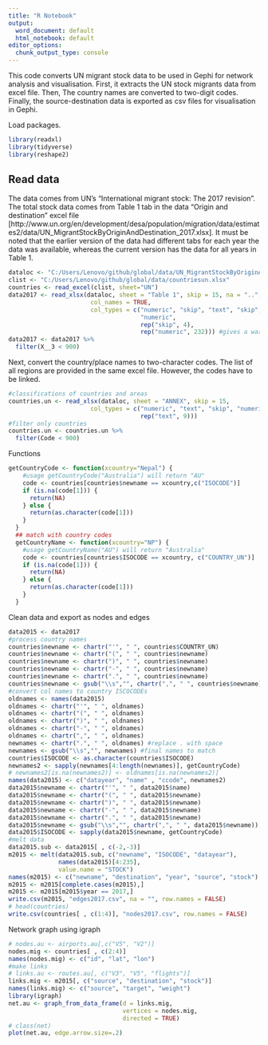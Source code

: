 ```yaml
---
title: "R Notebook"
output:
  word_document: default
  html_notebook: default
editor_options: 
  chunk_output_type: console
---
```


This code converts UN migrant stock data to be used in Gephi for network analysis and visualisation. First, it extracts the UN stock migrants data from excel file. Then, The country names are converted to two-digit codes. Finally, the source-destination data is exported as csv files for visualisation in Gephi.

Load packages.

```r
library(readxl)
library(tidyverse)
library(reshape2)
```
## Read data

The data comes from UN's "International migrant stock: The 2017 revision". The total stock data comes from Table 1 tab in the data "Origin and destination" excel file [http://www.un.org/en/development/desa/population/migration/data/estimates2/data/UN_MigrantStockByOriginAndDestination_2017.xlsx]. It must be noted that the earlier version of the data had different tabs for each year the data was available, whereas the current version has the data for all years in Table 1. 

```r
dataloc <- "C:/Users/Lenovo/github/global/data/UN_MigrantStockByOriginAndDestination_2017.xlsx"
clist <- "C:/Users/Lenovo/github/global/data/countriesun.xlsx"
countries <- read_excel(clist, sheet="UN")
data2017 <- read_xlsx(dataloc, sheet = "Table 1", skip = 15, na = "..",
                       col_names = TRUE,
                       col_types = c("numeric", "skip", "text", "skip",
                                     "numeric",
                                     rep("skip", 4),
                                     rep("numeric", 232))) #gives a warning
data2017 <- data2017 %>%
  filter(X__3 < 900)
```

Next, convert the country/place names to two-character codes. The list of all regions are provided in the same excel file. However, the codes have to be linked.

```r
#classifications of countries and areas
countries.un <- read_xlsx(dataloc, sheet = "ANNEX", skip = 15,
                       col_types = c("numeric", "text", "skip", "numeric",
                                     rep("text", 9)))
#filter only countries
countries.un <- countries.un %>%
  filter(Code < 900)
```

Functions

```r
getCountryCode <- function(xcountry="Nepal") {
    #usage getCountryCode("Australia") will return "AU"
    code <- countries[countries$newname == xcountry,c("ISOCODE")]
    if (is.na(code[1])) {
      return(NA)
    } else {
      return(as.character(code[1]))
    }
  }
  ## match with country codes
  getCountryName <- function(xcountry="NP") {
    #usage getCountryName("AU") will return "Australia"
    code <- countries[countries$ISOCODE == xcountry, c("COUNTRY_UN")]
    if (is.na(code[1])) {
      return(NA)
    } else {
      return(as.character(code[1]))
    }
  }
```

Clean data and export as nodes and edges

```r
data2015 <- data2017
#process country names
countries$newname <- chartr("'", " ", countries$COUNTRY_UN)
countries$newname <- chartr("(", " ", countries$newname)
countries$newname <- chartr(")", " ", countries$newname)
countries$newname <- chartr("-", " ", countries$newname)
countries$newname <- chartr(".", " ", countries$newname)
countries$newname <- gsub("\\s","", chartr(",", " ", countries$newname))
#convert col names to country ISCOCODEs
oldnames <- names(data2015)
oldnames <- chartr("'", " ", oldnames)
oldnames <- chartr("(", " ", oldnames)
oldnames <- chartr(")", " ", oldnames)
oldnames <- chartr("-", " ", oldnames)
oldnames <- chartr(",", " ", oldnames)
newnames <- chartr(".", " ", oldnames) #replace . with space
newnames <- gsub("\\s","", newnames) #final names to match
countries$ISOCODE <- as.character(countries$ISOCODE)
newnames2 <- sapply(newnames[4:length(newnames)], getCountryCode)
# newnames2[is.na(newnames2)] <- oldnames[is.na(newnames2)]
names(data2015) <- c("datayear", "name" , "ccode", newnames2)
data2015$newname <- chartr("'", " ", data2015$name)
data2015$newname <- chartr("(", " ", data2015$newname)
data2015$newname <- chartr(")", " ", data2015$newname)
data2015$newname <- chartr("-", " ", data2015$newname)
data2015$newname <- chartr(".", " ", data2015$newname)
data2015$newname <- gsub("\\s","", chartr(",", " ", data2015$newname))
data2015$ISOCODE <- sapply(data2015$newname, getCountryCode)
#melt data
data2015.sub <- data2015[ , c(-2,-3)]
m2015 <- melt(data2015.sub, c("newname", "ISOCODE", "datayear"),
              names(data2015)[4:235],
              value.name = "STOCK")
names(m2015) <- c("newname", "destination", "year", "source", "stock")
m2015 <- m2015[complete.cases(m2015),]
m2015 <- m2015[m2015$year == 2017,]
write.csv(m2015, "edges2017.csv", na = "", row.names = FALSE)
# head(countries)
write.csv(countries[ , c(1:4)], "nodes2017.csv", row.names = FALSE)
```

Network graph using igraph

```r
# nodes.au <- airports.au[,c("V5", "V2")]
nodes.mig <- countries[ , c(2:4)]
names(nodes.mig) <- c("id", "lat", "lon")
#make links
# links.au <- routes.au[, c("V3", "V5", "flights")]
links.mig <- m2015[, c("source", "destination", "stock")]
names(links.mig) <- c("source", "target", "weight")
library(igraph)
net.au <- graph_from_data_frame(d = links.mig,
                                vertices = nodes.mig,
                                directed = TRUE)
# class(net)
plot(net.au, edge.arrow.size=.2)
```




